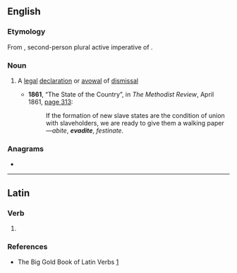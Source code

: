 ==English==

===Etymology===
From {{etyl|la|en}} {{m|la|ēvādite}}, second-person plural active imperative of {{m|la|ēvādō||pass over, flee}}.

===Noun===
{{en-noun|?}}

# {{lb|en|legal}} A [[legal]] [[declaration]] or [[avowal]] of [[dismissal]]
#* '''1861''', “The State of the Country”, in ''The Methodist Review'', April 1861, [http://books.google.com/books?id=KIxJAAAAMAAJ&pg=PA313&dq=evadite page 313]:
#*: If the formation of new slave states are the condition of union with slaveholders, we are ready to give them a walking paper—''abite'', '''''evadite''''', ''festinate''.

===Anagrams===
* {{l|en|deviate}}

----

==Latin==

===Verb===
{{la-verb-form|ēvādite}}

# {{inflection of|ēvādō||2|p|actv|impr|lang=la}}

===References===
* The Big Gold Book of Latin Verbs [http://books.google.com/books?id=qowUAQAAIAAJ&q=evadite&dq=evadite&lr=]